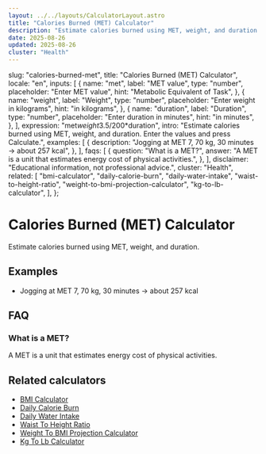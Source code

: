 ```yaml
---
layout: ../../layouts/CalculatorLayout.astro
title: "Calories Burned (MET) Calculator"
description: "Estimate calories burned using MET, weight, and duration. Enter the values and press Calculate."
date: 2025-08-26
updated: 2025-08-26
cluster: "Health"
---
```



  slug: "calories-burned-met",
  title: "Calories Burned (MET) Calculator",
  locale: "en",
  inputs: [
    {
      name: "met",
      label: "MET value",
      type: "number",
      placeholder: "Enter MET value",
      hint: "Metabolic Equivalent of Task",
    },
    {
      name: "weight",
      label: "Weight",
      type: "number",
      placeholder: "Enter weight in kilograms",
      hint: "in kilograms",
    },
    {
      name: "duration",
      label: "Duration",
      type: "number",
      placeholder: "Enter duration in minutes",
      hint: "in minutes",
    },
  ],
  expression: "met*weight*3.5/200*duration",
  intro:
    "Estimate calories burned using MET, weight, and duration. Enter the values and press Calculate.",
  examples: [
    {
      description: "Jogging at MET 7, 70 kg, 30 minutes → about 257 kcal",
    },
  ],
  faqs: [
    {
      question: "What is a MET?",
      answer:
        "A MET is a unit that estimates energy cost of physical activities.",
    },
  ],
  disclaimer: "Educational information, not professional advice.",
  cluster: "Health",
  related: [
    "bmi-calculator",
    "daily-calorie-burn",
    "daily-water-intake",
    "waist-to-height-ratio",
    "weight-to-bmi-projection-calculator",
    "kg-to-lb-calculator",
  ],
};

# Calories Burned (MET) Calculator

Estimate calories burned using MET, weight, and duration.

<Calculator schema={schema} />

## Examples

- Jogging at MET 7, 70 kg, 30 minutes → about 257 kcal

## FAQ

### What is a MET?

A MET is a unit that estimates energy cost of physical activities.

## Related calculators

- [BMI Calculator](/calculators/bmi-calculator/)
- [Daily Calorie Burn](/calculators/daily-calorie-burn/)
- [Daily Water Intake](/calculators/daily-water-intake/)
- [Waist To Height Ratio](/calculators/waist-to-height-ratio/)
- [Weight To BMI Projection Calculator](/calculators/weight-to-bmi-projection-calculator/)
- [Kg To Lb Calculator](/calculators/kg-to-lb-calculator/)
